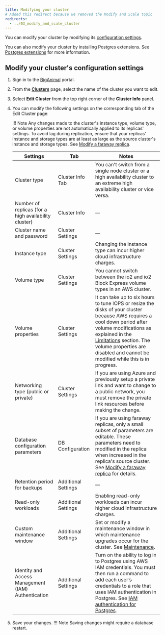 ```yaml
---
title: Modifying your cluster
# Added this redirect because we removed the Modify and Scale topic
redirects:
  - ../03_modify_and_scale_cluster
---
```


You can modify your cluster by modifying its [configuration settings](#modify-your-clusters-configuration-settings). 

You can also modify your cluster by installing Postgres extensions. See [Postgres extensions](/biganimal/release/overview/extensions_tools) for more information.


## Modify your cluster's configuration settings

1. Sign in to the [BigAnimal](https://portal.biganimal.com) portal.

2. From the [**Clusters**](https://portal.biganimal.com/clusters) page, select the name of the cluster you want to edit.

3. Select **Edit Cluster** from the top right corner of the **Cluster Info** panel.

4. You can modify the following settings on the corresponding tab of the Edit Cluster page:

   !!! Note
       Any changes made to the cluster's instance type, volume type, or volume properties are not automatically applied to its replicas' settings. To avoid lag during replication, ensure that your replicas' instance and storage types are at least as large as the source cluster's instance and storage types. See [Modify a faraway replica](/biganimal/latest/using_cluster/managing_replicas/#modify-a-faraway-replica/).

   |                       Settings                       |         Tab         |                                                                                                                                                                                Notes                                                                                                                                                                                 |
   | ---------------------------------------------------- | ------------------- | -------------------------------------------------------------------------------------------------------------------------------------------------------------------------------------------------------------------------------------------------------------------------------------------------------------------------------------------------------------------- |
   | Cluster type                                         | Cluster Info Tab    | You can't switch from a single node cluster or a high availability cluster to an extreme high availability cluster or vice versa.                                                                                                                                                                                                                                    |
   | Number of replicas (for a high availability cluster) | Cluster Info        | &mdash;                                                                                                                                                                                                                                                                                                                                                                  |
   | Cluster name and password                            | Cluster Settings    | &mdash;                                                                                                                                                                                                                                                                                                                                                                   |
   | Instance type                                        | Cluster Settings    | Changing the instance type can incur higher cloud infrastructure charges.                                                                                                                                                                                                                                                                                            |
   | Volume type                                          | Cluster Settings    | You cannot switch between the io2 and io2 Block Express volume types in an AWS cluster.                                                                                                                                                                                                                                                                              |
   | Volume properties                                    | Cluster Settings    | It can take up to six hours to tune IOPS or resize the disks of your cluster because AWS requires a cool down period after volume modifications as explained in the [Limitations](https://docs.aws.amazon.com/AWSEC2/latest/UserGuide/modify-volume-requirements.html) section. The volume properties are disabled and cannot be modified while this is in progress. |
   | Networking type (public or private)                  | Cluster Settings    | If you are using Azure and previously setup a private link and want to  change to a public network, you must remove the private link resources  before making the change.                                                                                                                                                                                            |
   | Database configuration parameters                    | DB Configuration    | If you are using faraway replicas, only a small subset of parameters are editable. These parameters need to modified in the replica when increased in the replica's source cluster. See [Modify a faraway replica](/biganimal/latest/using_cluster/managing_replicas/#modify-a-faraway-replica/) for details.                                                        |
   | Retention period for backups                         | Additional Settings | &mdash;                                                                                                                                                                                                                                                                                                                                                                   |
   | Read-only workloads                                  | Additional Settings | Enabling read-only workloads can incur higher cloud infrastructure charges.                                                                                                                                                                                                                                                                                          |
   | Custom maintenance window                            | Additional Settings | Set or modify a maintenance window in which maintenance upgrades occur for the cluster. See [Maintenance](/biganimal/latest/getting_started/creating_a_cluster/#maintenance). |
   | Identity and Access Management (IAM) Authentication  | Additional Settings | Turn on the ability to log in to Postgres using AWS IAM credentials. You must then run a command to add each user’s credentials to a role that uses IAM authentication in Postgres. See [IAM authentication for Postgres](../01_postgres_access/#iam-authentication-for-postgres).                                                                                   |
   
5.  Save your changes.
 !!! Note
     Saving changes might require a database restart.
